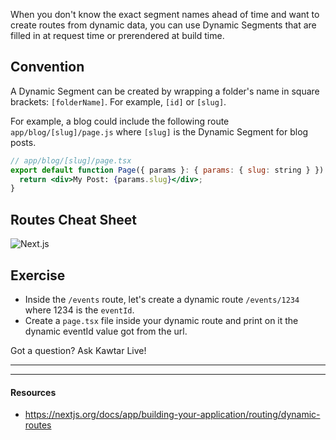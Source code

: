 When you don't know the exact segment names ahead of time and want to create routes from dynamic data, you can use Dynamic Segments that are filled in at request time or prerendered at build time.

## Convention

A Dynamic Segment can be created by wrapping a folder's name in square brackets: `[folderName]`. For example, `[id]` or `[slug]`.

For example, a blog could include the following route `app/blog/[slug]/page.js` where `[slug]` is the Dynamic Segment for blog posts.

```jsx
// app/blog/[slug]/page.tsx
export default function Page({ params }: { params: { slug: string } }) {
  return <div>My Post: {params.slug}</div>;
}
```

## Routes Cheat Sheet

![Next.js](../../images/routes.png)

## Exercise

- Inside the `/events` route, let's create a dynamic route `/events/1234` where 1234 is the `eventId`.
- Create a `page.tsx` file inside your dynamic route and print on it the dynamic eventId value got from the url.

Got a question? Ask Kawtar Live!

---

---

#### Resources

- https://nextjs.org/docs/app/building-your-application/routing/dynamic-routes
